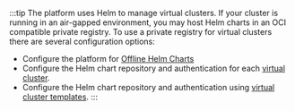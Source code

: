 :::tip
The platform uses Helm to manage virtual clusters. If your cluster is running in an air-gapped environment, you may host
Helm charts in an OCI compatible private registry. To use a private registry for virtual clusters there are several
configuration options:
- Configure the platform for [Offline Helm Charts](../../../install/advanced/air-gapped#offline-helm-charts)
- Configure the Helm chart repository and authentication for each [virtual cluster](../../../../api/resources/virtualclusterinstance).
- Configure the Helm chart repository and authentication using [virtual cluster templates](../../../../api/resources/virtualclustertemplate).
:::
